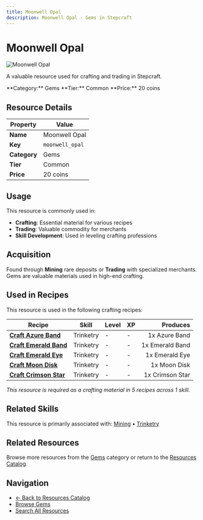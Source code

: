 ```yaml
---
title: Moonwell Opal
description: Moonwell Opal - Gems in Stepcraft
---
```


# Moonwell Opal

<div className="flex items-start gap-6 mb-8">
  <div className="flex-shrink-0">
    <img src="/assets/resources/mining/moonwell_opal.png" alt="Moonwell Opal" className="w-24 h-24 border rounded-lg" />
  </div>
  <div className="flex-1">
    <div className="space-y-2">
      <p className="text-lg text-muted-foreground">A valuable resource used for crafting and trading in Stepcraft.</p>
      <div className="flex flex-wrap gap-4 text-sm">
        <span className="px-2 py-1 bg-blue-100 dark:bg-blue-900 rounded-md">
          **Category:** Gems
        </span>
        <span className="px-2 py-1 bg-gray-100 dark:bg-gray-900 rounded-md">
          **Tier:** Common
        </span>
        <span className="px-2 py-1 bg-green-100 dark:bg-green-900 rounded-md">
          **Price:** 20 coins
        </span>
      </div>
    </div>
  </div>
</div>

## Resource Details

| Property | Value |
|----------|-------|
| **Name** | Moonwell Opal |
| **Key** | `moonwell_opal` |
| **Category** | Gems |
| **Tier** | Common |
| **Price** | 20 coins |


## Usage

This resource is commonly used in:

- **Crafting**: Essential material for various recipes
- **Trading**: Valuable commodity for merchants
- **Skill Development**: Used in leveling crafting professions




## Acquisition

Found through **Mining** rare deposits or **Trading** with specialized merchants. Gems are valuable materials used in high-end crafting.


## Used in Recipes

This resource is used in the following crafting recipes:

| Recipe | Skill | Level | XP | Produces |
|--------|-------|-------|----|---------:|
| **[Craft Azure Band](/docs/items/individual/azure_band)** | Trinketry | - | - | 1x Azure Band |
| **[Craft Emerald Band](/docs/items/individual/emerald_band)** | Trinketry | - | - | 1x Emerald Band |
| **[Craft Emerald Eye](/docs/resources/individual/emerald_eye)** | Trinketry | - | - | 1x Emerald Eye |
| **[Craft Moon Disk](/docs/resources/individual/moon_disk)** | Trinketry | - | - | 1x Moon Disk |
| **[Craft Crimson Star](/docs/items/individual/crimson_star)** | Trinketry | - | - | 1x Crimson Star |

*This resource is required as a crafting material in 5 recipes across 1 skill.*


## Related Skills

This resource is primarily associated with: [Mining](/docs/skills/individual/mining) • [Trinketry](/docs/skills/individual/trinketry)

## Related Resources

Browse more resources from the [Gems](/docs/resources#gems) category or return to the [Resources Catalog](/docs/resources).

## Navigation

- [← Back to Resources Catalog](/docs/resources)
- [Browse Gems](/docs/resources#gems)
- [Search All Resources](/search)
